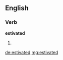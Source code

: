 ==English==

===Verb===
'''estivated'''

# {{past of|[[estivate]]}}

[[de:estivated]]
[[mg:estivated]]